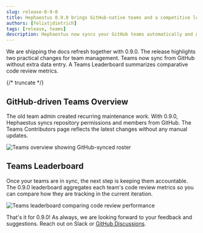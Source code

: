 ```yaml
---
slug: release-0-9-0
title: Hephaestus 0.9.0 brings GitHub-native teams and a competitive leaderboard
authors: [felixtjdietrich]
tags: [release, teams]
description: Hephaestus now syncs your GitHub teams automatically and gives you a leaderboard to measure how squads are performing across the platform.
---
```


We are shipping the docs refresh together with 0.9.0. The release highlights two practical changes for team management. Teams now sync from GitHub without extra data entry. A Teams Leaderboard summarizes comparative code review metrics.

{/* truncate */}

## GitHub-driven Teams Overview

The old team admin created recurring maintenance work. With 0.9.0, Hephaestus syncs repository permissions and members from GitHub. The Teams Contributors page reflects the latest changes without any manual updates. 

![Teams overview showing GitHub-synced roster](./teams-overview.png)

## Teams Leaderboard

Once your teams are in sync, the next step is keeping them accountable. The 0.9.0 leaderboard aggregates each team's code review metrics so you can compare how they are tracking in the current iteration.

![Teams leaderboard comparing code review performance](./teams-leaderboard.png)

That's it for 0.9.0! As always, we are looking forward to your feedback and suggestions. Reach out on Slack or [GitHub Discussions](https://github.com/ls1intum/Hephaestus/discussions).